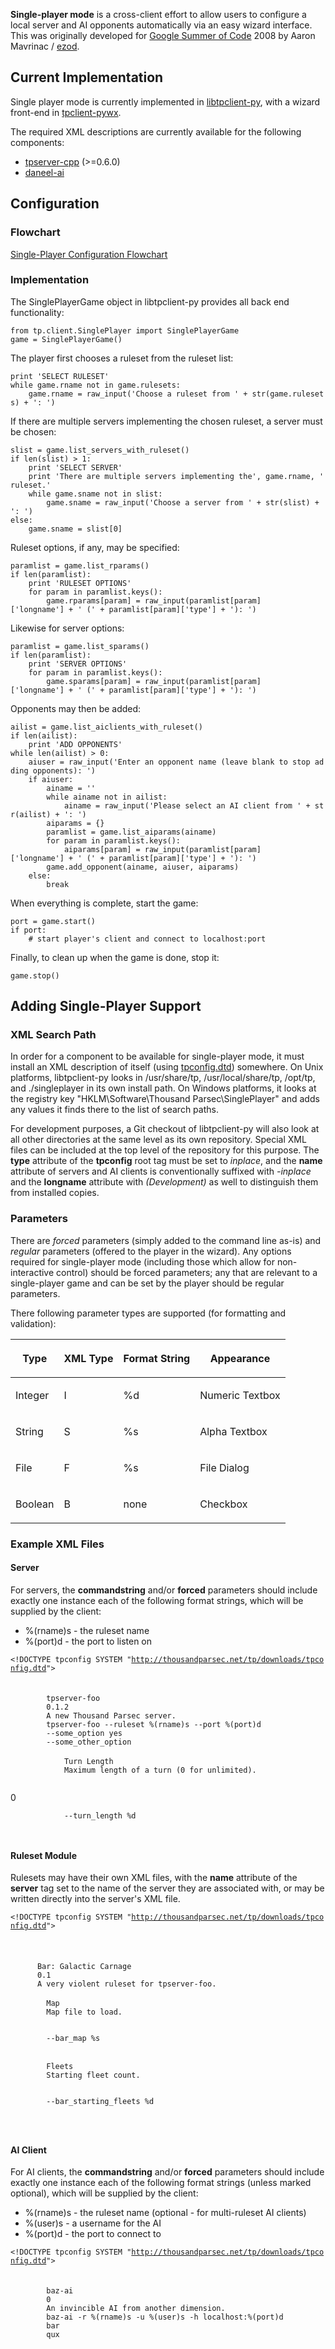 '''Single-player mode''' is a cross-client effort to allow users to configure a local server and AI opponents automatically via an easy wizard interface. This was originally developed for [[Google Summer of Code]] 2008 by Aaron Mavrinac / [[User:Ezod|ezod]].

==Current Implementation==

Single player mode is currently implemented in [[libtpclient-py]], with a wizard front-end in [[tpclient-pywx]].

The required XML descriptions are currently available for the following components:

* [[tpserver-cpp]] (>=0.6.0)
* [[daneel-ai]]

==Configuration==

===Flowchart===

[[images/SinglePlayerFC.png|Single-Player Configuration Flowchart]]

===Implementation===

The SinglePlayerGame object in libtpclient-py provides all back end functionality:

 from tp.client.SinglePlayer import SinglePlayerGame
 game = SinglePlayerGame()

The player first chooses a ruleset from the ruleset list:

 print 'SELECT RULESET'
 while game.rname not in game.rulesets:
     game.rname = raw_input('Choose a ruleset from ' + str(game.rulesets) + ': ')

If there are multiple servers implementing the chosen ruleset, a server must be chosen:

 slist = game.list_servers_with_ruleset()
 if len(slist) > 1:
     print 'SELECT SERVER'
     print 'There are multiple servers implementing the', game.rname, 'ruleset.'
     while game.sname not in slist:
         game.sname = raw_input('Choose a server from ' + str(slist) + ': ')
 else:
     game.sname = slist[0]

Ruleset options, if any, may be specified:

 paramlist = game.list_rparams()
 if len(paramlist):
     print 'RULESET OPTIONS'
     for param in paramlist.keys():
         game.rparams[param] = raw_input(paramlist[param]['longname'] + ' (' + paramlist[param]['type'] + '): ')

Likewise for server options:

 paramlist = game.list_sparams()
 if len(paramlist):
     print 'SERVER OPTIONS'
     for param in paramlist.keys():
         game.sparams[param] = raw_input(paramlist[param]['longname'] + ' (' + paramlist[param]['type'] + '): ')

Opponents may then be added:

 ailist = game.list_aiclients_with_ruleset()
 if len(ailist):
     print 'ADD OPPONENTS'
 while len(ailist) > 0:
     aiuser = raw_input('Enter an opponent name (leave blank to stop adding opponents): ')
     if aiuser:
         ainame = ''
         while ainame not in ailist:
             ainame = raw_input('Please select an AI client from ' + str(ailist) + ': ')
         aiparams = {}
         paramlist = game.list_aiparams(ainame)
         for param in paramlist.keys():
             aiparams[param] = raw_input(paramlist[param]['longname'] + ' (' + paramlist[param]['type'] + '): ')
         game.add_opponent(ainame, aiuser, aiparams)
     else:
         break

When everything is complete, start the game:

 port = game.start()
 if port:
     # start player's client and connect to localhost:port

Finally, to clean up when the game is done, stop it:

 game.stop()

==Adding Single-Player Support==

===XML Search Path===

In order for a component to be available for single-player mode, it must install an XML description of itself (using [http://thousandparsec.net/tp/downloads/tpconfig.dtd tpconfig.dtd]) somewhere. On Unix platforms, libtpclient-py looks in /usr/share/tp, /usr/local/share/tp, /opt/tp, and ./singleplayer in its own install path. On Windows platforms, it looks at the registry key "HKLM\Software\Thousand Parsec\SinglePlayer" and adds any values it finds there to the list of search paths.

For development purposes, a Git checkout of libtpclient-py will also look at all other directories at the same level as its own repository. Special XML files can be included at the top level of the repository for this purpose. The '''type''' attribute of the '''tpconfig''' root tag must be set to ''inplace'', and the '''name''' attribute of servers and AI clients is conventionally suffixed with ''-inplace'' and the '''longname''' attribute with ''(Development)'' as well to distinguish them from installed copies.

===Parameters===

There are ''forced'' parameters (simply added to the command line as-is) and ''regular'' parameters (offered to the player in the wizard). Any options required for single-player mode (including those which allow for non-interactive control) should be forced parameters; any that are relevant to a single-player game and can be set by the player should be regular parameters.

There following parameter types are supported (for formatting and validation):

{| class="wikitable"
|-
! Type
! XML Type
! Format String
! Appearance
|-
| Integer
| I
| %d
| Numeric Textbox
|-
| String
| S
| %s
| Alpha Textbox
|-
| File 
| F
| %s
| File Dialog
|-
| Boolean
| B
| none
| Checkbox
|}


===Example XML Files===

====Server====

For servers, the '''commandstring''' and/or '''forced''' parameters should include exactly one instance each of the following format strings, which will be supplied by the client:

* %(rname)s - the ruleset name
* %(port)d - the port to listen on

 <?xml version="1.0"?>
 <!DOCTYPE tpconfig SYSTEM "http://thousandparsec.net/tp/downloads/tpconfig.dtd">
 <tpconfig type="installed">
     <server name="tpserver-foo">
         <longname>tpserver-foo</longname>
         <version>0.1.2</version>
         <description>A new Thousand Parsec server.</description>
         <commandstring>tpserver-foo --ruleset %(rname)s --port %(port)d</commandstring>
         <forced>--some_option yes</forced>
         <forced>--some_other_option</forced>
         <parameter name="turnlength" type="I">
             <longname>Turn Length</longname>
             <description>Maximum length of a turn (0 for unlimited).</description>
             <default>0</default>
             <commandstring>--turn_length %d</commandstring>
         </parameter>
     </server>
 </tpconfig>

====Ruleset Module====

Rulesets may have their own XML files, with the '''name''' attribute of the '''server''' tag set to the name of the server they are associated with, or may be written directly into the server's XML file.

 <?xml version="1.0"?>
 <!DOCTYPE tpconfig SYSTEM "http://thousandparsec.net/tp/downloads/tpconfig.dtd">
 <tpconfig type="installed">
   <server name="tpserver-foo">
     <ruleset name="bar">
       <longname>Bar: Galactic Carnage</longname>
       <version>0.1</version>
       <description>A very violent ruleset for tpserver-foo.</description>
       <parameter name="map" type="F">
         <longname>Map</longname>
         <description>Map file to load.</description>
         <default/>
         <commandstring>--bar_map %s</commandstring>
       </parameter>
       <parameter name="fleets" type="I">
         <longname>Fleets</longname>
         <description>Starting fleet count.</description>
         <default/>
         <commandstring>--bar_starting_fleets %d</commandstring>
       </parameter>
     </ruleset>
   </server>
 </tpconfig>

====AI Client====

For AI clients, the '''commandstring''' and/or '''forced''' parameters should include exactly one instance each of the following format strings (unless marked optional), which will be supplied by the client:

* %(rname)s - the ruleset name (optional - for multi-ruleset AI clients)
* %(user)s - a username for the AI
* %(port)d - the port to connect to

 <?xml version="1.0"?>
 <!DOCTYPE tpconfig SYSTEM "http://thousandparsec.net/tp/downloads/tpconfig.dtd">
 <tpconfig type="installed">
     <aiclient name="baz-ai">
         <longname>baz-ai</longname>
         <version>0</version>
         <description>An invincible AI from another dimension.</description>
         <commandstring>baz-ai -r %(rname)s -u %(user)s -h localhost:%(port)d</commandstring>
         <rules>bar</rules>
         <rules>qux</rules>
     </aiclient>
 </tpconfig>